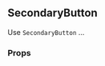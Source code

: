 

<Meta
  decorators={[withKnobs]}
  component={SecondaryButton}
  title="Buttons|SecondaryButton"
/>

<div style={{ position: 'relative', bottom: '20px' }}>

  ## SecondaryButton

  Use ``SecondaryButton`` ...

  ### Props

  <div style={{ position: 'relative', bottom: '20px' }}>
    <Props of={SecondaryButton} />
  </div>

</div>

